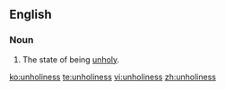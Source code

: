 ==English==
===Noun===
{{en-noun|-}}
# The state of being [[unholy]].

[[ko:unholiness]]
[[te:unholiness]]
[[vi:unholiness]]
[[zh:unholiness]]